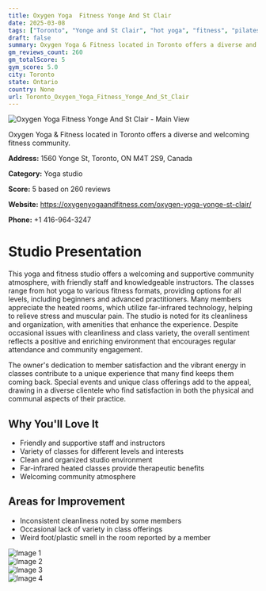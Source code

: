 ```yaml
---
title: Oxygen Yoga  Fitness Yonge And St Clair
date: 2025-03-08
tags: ["Toronto", "Yonge and St Clair", "hot yoga", "fitness", "pilates", "community", "cleanliness", "Toronto"]  
draft: false
summary: Oxygen Yoga & Fitness located in Toronto offers a diverse and welcoming fitness community.
gm_reviews_count: 260
gm_totalScore: 5
gym_score: 5.0
city: Toronto
state: Ontario
country: None
url: Toronto_Oxygen_Yoga_Fitness_Yonge_And_St_Clair
---
```


<div className="aspect-[16/9] relative my-8">
  <img 
    src="https://lh5.googleusercontent.com/p/AF1QipM8bQB3HTZBAT61plKvPWEyGlxsvwKoDfKIlRl9=w1920-h1080-k-no"
    alt="Oxygen Yoga  Fitness Yonge And St Clair - Main View"
    className="object-cover absolute inset-0 w-full h-full rounded-lg"
  />
</div>

Oxygen Yoga & Fitness located in Toronto offers a diverse and welcoming fitness community.

**Address:** 1560 Yonge St, Toronto, ON M4T 2S9, Canada

**Category:** Yoga studio

**Score:** 5 based on 260 reviews

**Website:** https://oxygenyogaandfitness.com/oxygen-yoga-yonge-st-clair/

**Phone:** +1 416-964-3247

# Studio Presentation

This yoga and fitness studio offers a welcoming and supportive community atmosphere, with friendly staff and knowledgeable instructors. The classes range from hot yoga to various fitness formats, providing options for all levels, including beginners and advanced practitioners. Many members appreciate the heated rooms, which utilize far-infrared technology, helping to relieve stress and muscular pain. The studio is noted for its cleanliness and organization, with amenities that enhance the experience. Despite occasional issues with cleanliness and class variety, the overall sentiment reflects a positive and enriching environment that encourages regular attendance and community engagement.

The owner's dedication to member satisfaction and the vibrant energy in classes contribute to a unique experience that many find keeps them coming back. Special events and unique class offerings add to the appeal, drawing in a diverse clientele who find satisfaction in both the physical and communal aspects of their practice.

## Why You'll Love It

- Friendly and supportive staff and instructors
- Variety of classes for different levels and interests
- Clean and organized studio environment
- Far-infrared heated classes provide therapeutic benefits
- Welcoming community atmosphere

## Areas for Improvement

- Inconsistent cleanliness noted by some members
- Occasional lack of variety in class offerings
- Weird foot/plastic smell in the room reported by a member

<div className="grid grid-cols-1 xl:grid-cols-2 gap-4 my-8">
<div className="aspect-[4/3] relative"><img src="https://lh3.googleusercontent.com/p/AF1QipPpQPqJgQWgKrdPJ2gYoEkHZXiWyR-rETpoC2bO=w1920-h1080-k-no" alt="Image 1" className="object-cover absolute inset-0 w-full h-full rounded-lg" /></div>
<div className="aspect-[4/3] relative"><img src="https://lh5.googleusercontent.com/p/AF1QipOXsm7cgQWHzs3aUloe6zxdcQuHZ-He-8OqgGVM=w1920-h1080-k-no" alt="Image 2" className="object-cover absolute inset-0 w-full h-full rounded-lg" /></div>
<div className="aspect-[4/3] relative"><img src="https://lh5.googleusercontent.com/p/AF1QipMaOR6MSMAhHrMVpy1pheVF7Zej8ofSV2CP8YLc=w1920-h1080-k-no" alt="Image 3" className="object-cover absolute inset-0 w-full h-full rounded-lg" /></div>
<div className="aspect-[4/3] relative"><img src="https://lh5.googleusercontent.com/p/AF1QipON_pn9AHH-8ypPdMBKRoT0GrrN2DTXzEqvwbA2=w1920-h1080-k-no" alt="Image 4" className="object-cover absolute inset-0 w-full h-full rounded-lg" /></div>
</div>